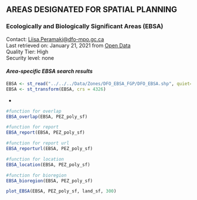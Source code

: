 ## **AREAS DESIGNATED FOR SPATIAL PLANNING**    

### **Ecologically and Biologically Significant Areas (EBSA)**    
Contact: <Liisa.Peramaki@dfo-mpo.gc.ca>  
Last retrieved on: January 21, 2021 from [Open Data](https://open.canada.ca/data/en/dataset/d2d6057f-d7c4-45d9-9fd9-0a58370577e0)  
Quality Tier: High  
Security level: none  

#### ***Area-specific EBSA search results***    
```r
EBSA <- st_read("../../../Data/Zones/DFO_EBSA_FGP/DFO_EBSA.shp", quiet=TRUE)
EBSA <- st_transform(EBSA, crs = 4326)
```

*
```r
#function for overlap
EBSA_overlap(EBSA, PEZ_poly_sf)
```

```r
#function for report
EBSA_report(EBSA, PEZ_poly_sf)
```

```r
#function for report url
EBSA_reporturl(EBSA, PEZ_poly_sf)
```

```r
#function for location
EBSA_location(EBSA, PEZ_poly_sf)
```

```r
#function for bioregion
EBSA_bioregion(EBSA, PEZ_poly_sf)
```

```r
plot_EBSA(EBSA, PEZ_poly_sf, land_sf, 300)
```
